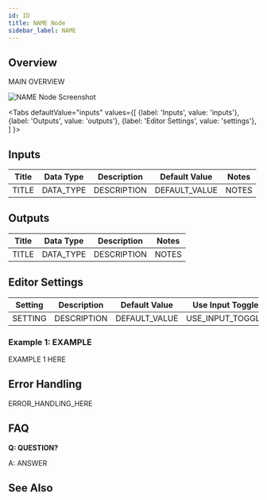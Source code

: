 ```yaml
---
id: ID
title: NAME Node
sidebar_label: NAME
---
```



## Overview

MAIN OVERVIEW

![NAME Node Screenshot]()

<Tabs
  defaultValue="inputs"
  values={[
    {label: 'Inputs', value: 'inputs'},
    {label: 'Outputs', value: 'outputs'},
    {label: 'Editor Settings', value: 'settings'},
  ]
}>

<TabItem value="inputs">

## Inputs

| Title | Data Type | Description | Default Value | Notes |
| ----- | --------- | ----------- | ------------- | ----- |
| TITLE | DATA_TYPE | DESCRIPTION | DEFAULT_VALUE | NOTES |

</TabItem>

<TabItem value="outputs">

## Outputs

| Title | Data Type | Description | Notes |
| ----- | --------- | ----------- | ----- |
| TITLE | DATA_TYPE | DESCRIPTION | NOTES |

</TabItem>

<TabItem value="settings">

## Editor Settings

| Setting | Description | Default Value | Use Input Toggle | Input Data Type |
| ------- | ----------- | ------------- | ---------------- | --------------- |
| SETTING | DESCRIPTION | DEFAULT_VALUE | USE_INPUT_TOGGLE | INPUT_DATA_TYPE |

</TabItem>

</Tabs>

### Example 1: EXAMPLE

EXAMPLE 1 HERE

## Error Handling

ERROR_HANDLING_HERE

## FAQ

**Q: QUESTION?**

A: ANSWER

## See Also
